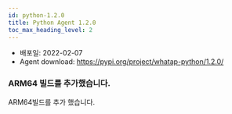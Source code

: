 ```yaml
---
id: python-1.2.0
title: Python Agent 1.2.0
toc_max_heading_level: 2
---
```



* 배포일: 2022-02-07
* Agent download: https://pypi.org/project/whatap-python/1.2.0/

### ARM64 빌드를 추가했습니다.

ARM64빌드를 추가 했습니다.
